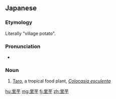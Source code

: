 ==Japanese==
{{ja-kanjitab|さと|いも|yomi=kun}}

===Etymology===
Literally "village potato".

===Pronunciation===
* {{IPA|/satoimo/|lang=ja}}

===Noun===
{{ja-noun|さといも}}

# [[taro|Taro]], a tropical food plant, ''[[Colocasia esculenta]]''

[[hu:里芋]]
[[mg:里芋]]
[[fj:里芋]]
[[zh:里芋]]